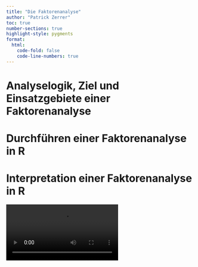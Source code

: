 ```yaml
---
title: "Die Faktorenanalyse"
author: "Patrick Zerrer"
toc: true
number-sections: true
highlight-style: pygments
format:
  html:
    code-fold: false
    code-line-numbers: true
---
```


# Analyselogik, Ziel und Einsatzgebiete einer Faktorenanalyse

# Durchführen einer Faktorenanalyse in R

# Interpretation einer Faktorenanalyse in R

![](feb_2022_Exkurs%20Faktorenanalyse%20-%20Was%20ist%20ein%20Faktor.mp4)
